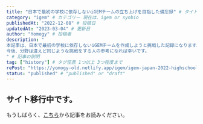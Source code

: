 ```yaml
---
title: "日本で最初の学校に依存しないiGEMチームの立ち上げを目指した備忘録" # タイトル
category: "igem" # カテゴリー 現在は、igem or synbio
publishedAt: "2022-12-08" # 投稿日
updatedAt: "2023-03-04" # 更新日
author: "Yomogy" # 投稿者
description: "
本記事は、日本で最初の学校に依存しないiGEMチームを作成しようと挑戦した記録になります。
今後、分野は違えど同じような挑戦をする人の参考になれば幸いです。
" # 記事の説明
tag: ["history"] # タグ任意 1つ以上 3つ程度まで
rePost: "https://yomogy-old.netlify.app/igem/igem-japan-2022-highschool-log" # 記事の転載の場合は"url"を記入。例 : "https//yomogy"
status: "published" # "published" or "draft"
---
```


## サイト移行中です。

もうしばらく、[こちら](https://yomogy-old.netlify.app/igem/igem-japan-2022-highschool-log)から記事をお読みください。
